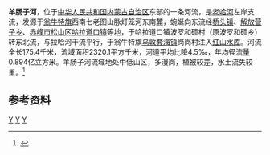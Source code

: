 '''羊肠子河'''，位于[[中华人民共和国|中华人民共和国]][[内蒙古自治区|内蒙古自治区]]东部的一条河流，是[[老哈河|老哈河]]左岸支流，发源于[[翁牛特旗|翁牛特旗]]西南七老图山脉灯笼河东南麓，蜿蜒向东流经[[桥头镇_(翁牛特旗)|桥头镇]]、[[解放营子乡|解放营子乡]]、[[赤峰市|赤峰市]][[松山区_(赤峰市)|松山区]][[哈拉道口镇_(赤峰市)|哈拉道口镇]]等地，于哈拉道口镇波罗和硕村（原波罗和硕乡）转东北流，与拉哈河干流平行，于翁牛特旗[[乌敦套海镇|乌敦套海镇]]岗岗村注入[[红山水库_(赤峰)|红山水库]]。河流全长175.4千米，流域面积2320.1平方千米，河道平均比降4.5‰，年均径流量0.894亿立方米。羊肠子河流域地处中低山区，多漫岗，植被较差，水土流失较重。<ref name="中国河湖大典">{{cite book zh |author=《[[中国河湖大典|中国河湖大典]]》编纂委员会 |title=《中国河湖大典·黑龙江、辽河卷》 |format=M |edition=1 |location=北京 |publisher=中国水利水电出版社 |date=2014年4月 |pages=231页 |id= ISBN 978-7-5170-1950-3}}</ref>
==参考资料==
{{reflist}}

{{China-river-stub}}
[[Category:内蒙古河流|Y]]
[[Category:赤峰地理|Y]]
[[Category:辽河水系|Y]]
